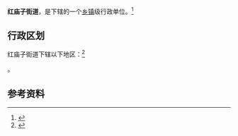 {{中国乡级行政区|65/01/03/010/000}}

'''红庙子街道'''，是{{PRC admin/fullname|65/01/03/010/000|3}}下辖的一个[[乡镇|乡镇]]级行政单位。<ref>{{PRC admin/ref sgc|{{PRC admin/parent|65/01/03/010/000}}}}</ref>

== 行政区划 ==

红庙子街道下辖以下地区：<ref>{{PRC admin/ref sgc|65/01/03/010/000}}</ref>

{{PRC admin/children|65/01/03/010/000}}。

== 参考资料 ==

{{reflist}}

{{行政区划小作品}}
{{PRC admin/navcat|65/01/03/010/000}}